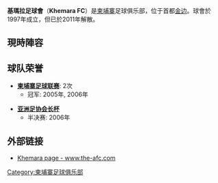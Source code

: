 {{Infobox football club
| clubname  = 基瑪拉
| image     = 
| fullname  = Khemara Keila
| nickname  = Khemara
| founded   = {{Start date and age|1997}}
| dissolved = 2011年
| ground    = [[金邊國家奧林匹克體育場|奧林匹克體育場]]<br>[[金邊|金邊]]，[[柬埔寨|柬埔寨]]
| capacity  = 50,000
| chairman  = 
| manager   = [[Lah_Salakhan|Lah Salakhan]]
| coach     = [[Kim_Ty|Kim Ty]]
| league    = [[柬埔寨足球聯賽|柬埔寨足球聯賽]]
| season    = 2010
| position  = 第 7 位
| pattern_la1=|pattern_b1=|pattern_ra1=|leftarm1=0000ff|body1=ffff00|rightarm1=0000ff|shorts1=0000ff|socks1=0000ff|
}}

'''基瑪拉足球會'''（'''Khemara FC'''）是[[柬埔寨|柬埔寨]]足球俱乐部，位于首都[[金边|金边]]。球會於1997年成立，但已於2011年解散。

== 現時陣容 ==
{{Fs start}}
{{Fs player|no=|pos=DF|nat=Cambodia|name=[[達拉|達拉]]}}
{{Fs player|no=|pos=DF|nat=Cambodia|name=[[蘇夫|蘇夫]]}}
{{Fs player|no=|pos=MF|nat=Cambodia|name=[[高沙爾|高沙爾]]}}
{{Fs player|no=|pos=MF|nat=Cambodia|name=[[布尼維捷特|布尼維捷特]]}}
{{Fs mid}}
{{Fs player|no=|pos=MF|nat=Cambodia|name=[[拿拉夫|拿拉夫]]}}
{{Fs player|no=|pos=MF|nat=Cambodia|name=[[索高尼特亞|索高尼特亞]]}}
{{Fs player|no=|pos=FW|nat=Cambodia|name=[[烏當姆|烏當姆]]}}
{{Fs end}}

== 球队荣誉 ==
* '''[[柬埔寨足球联赛|柬埔寨足球联赛]]''': 2次
** 冠军: 2005年, 2006年

* '''[[亚洲足协会长杯|亚洲足协会长杯]]'''
** 半决赛: 2006年

== 外部链接 ==
* [https://web.archive.org/web/20070310214149/http://www.the-afc.com/english/competitions/presidentCup06/team/default.asp?tID=78 Khemara page - www.the-afc.com]

{{Cambodian League}}

[[Category:柬埔寨足球俱乐部|Category:柬埔寨足球俱乐部]]